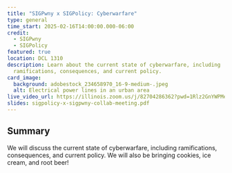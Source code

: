 ```yaml
---
title: "SIGPwny x SIGPolicy: Cyberwarfare"
type: general
time_start: 2025-02-16T14:00:00.000-06:00
credit:
  - SIGPwny
  - SIGPolicy
featured: true
location: DCL 1310
description: Learn about the current state of cyberwarfare, including
  ramifications, consequences, and current policy.
card_image:
  background: adobestock_234658970_16-9-medium-.jpeg
  alt: Electrical power lines in an urban area
live_video_url: https://illinois.zoom.us/j/82704286362?pwd=1Rlz2GnYWPMeT6tgENtVwpkrbNK1cq.1
slides: sigpolicy-x-sigpwny-collab-meeting.pdf
---
```

## Summary

We will discuss the current state of cyberwarfare, including ramifications, consequences, and current policy. We will also be bringing cookies, ice cream, and root beer!
